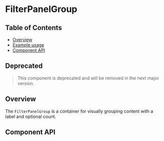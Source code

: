 
# FilterPanelGroup

## Table of Contents

- [Overview](#overview)
- [Example usage](#example-usage)
- [Component API](#component-api)

## Deprecated

> This component is deprecated and will be removed in the next major version.


## Overview

The `FilterPanelGroup` is a container for visually grouping content with a label
and optional count.

<Canvas>
  <Story of={FilterPanelGroupStories.Default} />
</Canvas>

## Component API

<Controls />
